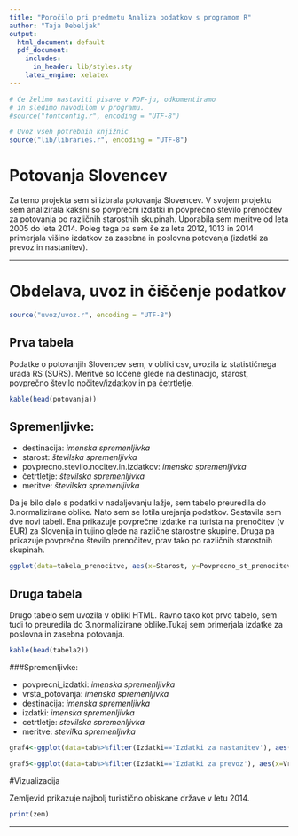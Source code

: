 ```yaml
---
title: "Poročilo pri predmetu Analiza podatkov s programom R"
author: "Taja Debeljak"
output:
  html_document: default
  pdf_document:
    includes:
      in_header: lib/styles.sty
    latex_engine: xelatex
---
```


```r
# Če želimo nastaviti pisave v PDF-ju, odkomentiramo
# in sledimo navodilom v programu.
#source("fontconfig.r", encoding = "UTF-8")

# Uvoz vseh potrebnih knjižnic
source("lib/libraries.r", encoding = "UTF-8")
```

# Potovanja Slovencev

Za temo projekta sem si izbrala potovanja Slovencev. V svojem projektu sem analizirala kakšni so povprečni izdatki in povprečno število prenočitev za potovanja po različnih starostnih skupinah. Uporabila sem meritve od leta 2005 do leta 2014. Poleg tega pa sem še za leta 2012, 1013 in 2014 primerjala višino izdatkov za zasebna in poslovna potovanja (izdatki za prevoz in nastanitev).

***

# Obdelava, uvoz in čiščenje podatkov

```r
source("uvoz/uvoz.r", encoding = "UTF-8")
```

## Prva tabela

Podatke o potovanjih Slovencev sem, v obliki csv, uvozila iz statističnega urada RS (SURS). Meritve so ločene glede na destinacijo, starost, povprečno število nočitev/izdatkov in pa četrtletje. 

```r
kable(head(potovanja))
```


## Spremenljivke:


* destinacija: _imenska spremenljivka_
* starost: _številska spremenljivka_
* povprecno.stevilo.nocitev.in.izdatkov: _imenska spremenljivka_
* četrtletje: _številska spremenljivka_
* meritve: _številska spremenljivka_


Da je bilo delo s podatki v nadaljevanju lažje, sem tabelo preuredila do 3.normalizirane oblike. 
Nato sem se lotila urejanja podatkov. Sestavila sem dve novi tabeli. Ena prikazuje povprečne izdatke na turista na prenočitev (v EUR) za Slovenija in tujino glede na različne starostne skupine. Druga pa prikazuje povprečno število prenočitev, prav tako po različnih starostnih skupinah. 



```r
ggplot(data=tabela_prenocitve, aes(x=Starost, y=Povprecno_st_prenocitev_tujina)) + geom_bar(stat="identity",fill="indianred",size=1)
```


## Druga tabela

Drugo tabelo sem uvozila v obliki HTML. Ravno tako kot prvo tabelo, sem tudi to preuredila do 3.normalizirane oblike.Tukaj sem primerjala izdatke za poslovna in zasebna potovanja.



```r
kable(head(tabela2))
```

###Spremenljivke:

* povprecni_izdatki: _imenska spremenljivka_
* vrsta_potovanja: _imenska spremenljivka_
* destinacija: _imenska spremenljivka_
* izdatki: _imenska spremenljivka_
* cetrtletje: _stevilska spremenljivka_
* meritve: _stevilka spremenljivka_

```r
graf4<-ggplot(data=tab%>%filter(Izdatki=='Izdatki za nastanitev'), aes(x=Vrsta_potovanja, y=`Meritve`, fill=Destinacija)) + geom_bar(stat = "identity", position = "dodge")
```

```r
graf5<-ggplot(data=tab%>%filter(Izdatki=='Izdatki za prevoz'), aes(x=Vrsta_potovanja, y=`Meritve`, fill=Destinacija)) + geom_bar(stat = "identity", position = "dodge")
```


#Vizualizacija

Zemljevid prikazuje najbolj turistično obiskane države v letu 2014.

```r
print(zem)
```

***

